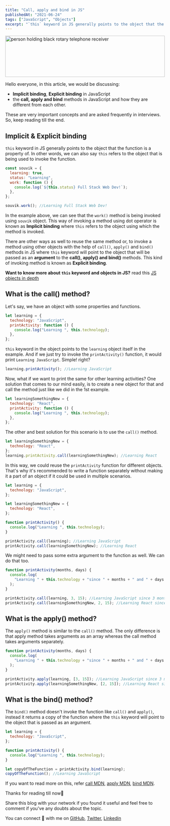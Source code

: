 ```yaml
---
title: "Call, apply and bind in JS"
publishedAt: "2021-06-24"
tags: ["JavaScript", "Objects"]
excerpt: "`this` keyword in JS generally points to the object that the function is a property of. In other words, we can also say `this` refers to the object that is being used to invoke the function."
---
```


<Image
  src="/call.jpg"
  width="100%"
  height="130px"
  layout="responsive"
  alt="person holding black rotary telephone receiver"
/>

Hello everyone, in this article, we would be discussing:

- **Implicit binding**, **Explicit binding** in JavaScript
- the **call, apply and bind** methods in JavaScript and how they are different from each other.

These are very important concepts and are asked frequently in interviews. So, keep reading till the end.

## Implicit & Explicit binding

`this` keyword in JS generally points to the object that the function is a property of. In other words, we can also say `this` refers to the object that is being used to invoke the function.

```javascript
const souvik = {
  learning: true,
  status: "Learning",
  work: function () {
    console.log(`${this.status} Full Stack Web Dev!`);
  },
};

souvik.work(); //Learning Full Stack Web Dev!
```

In the example above, we can see that the `work()` method is being invoked using `souvik` object. This way of invoking a method using dot operator is known as **Implicit binding** where `this` refers to the object using which the method is invoked.

There are other ways as well to reuse the same method or, to invoke a method using other objects with the help of `call()`, `apply()` and `bind()` methods in JS where `this` keyword will point to the object that will be passed as an **argument** to the **call(), apply() and bind()** methods. This kind of invoking method is known as **Explicit binding**.

**Want to know more about `this` keyword and objects in JS?** read this [JS objects in depth](https://sjsouvik.hashnode.dev/js-objects-in-depth)

## What is the call() method?

Let's say, we have an object with some properties and functions.

```javascript
let learning = {
  technology: "JavaScript",
  printActivity: function () {
    console.log("Learning ", this.technology);
  },
};
```

`this` keyword in the object points to the `learning` object itself in the example. And if we just try to invoke the `printActivity()` function, it would print `Learning JavaScript`. Simple! right?

```javascript
learning.printActivity(); //Learning JavaScript
```

Now, what if we want to print the same for other learning activities? One solution that comes to our mind easily, is to create a new object for that and call the method just like we did in the 1st example.

```javascript
let learningSomethingNew = {
  technology: "React",
  printActivity: function () {
    console.log("Learning ", this.technology);
  },
};
```

The other and best solution for this scenario is to use the `call()` method.

```javascript
let learningSomethingNew = {
  technology: "React",
};
learning.printActivity.call(learningSomethingNew); //Learning React
```

In this way, we could reuse the `printActivity` function for different objects. That's why it's recommended to write a function separately without making it a part of an object if it could be used in multiple scenarios.

```javascript
let learning = {
  technology: "JavaScript",
};

let learningSomethingNew = {
  technology: "React",
};

function printActivity() {
  console.log("Learning ", this.technology);
}

printActivity.call(learning); //Learning JavaScript
printActivity.call(learningSomethingNew); //Learning React
```

We might need to pass some extra argument to the function as well. We can do that too.

```javascript
function printActivity(months, days) {
  console.log(
    "Learning " + this.technology + "since " + months + " and " + days
  );
}

printActivity.call(learning, 3, 15); //Learning JavaScript since 3 months and 15 days
printActivity.call(learningSomethingNew, 2, 15); //Learning React since 2 months and 15 days
```

## What is the apply() method?

The `apply()` method is similar to the `call()` method. The only difference is that apply method takes arguments as an array whereas the call method takes arguments separately.

```javascript
function printActivity(months, days) {
  console.log(
    "Learning " + this.technology + "since " + months + " and " + days
  );
}

printActivity.apply(learning, [3, 15]); //Learning JavaScript since 3 months and 15 days
printActivity.apply(learningSomethingNew, [2, 15]); //Learning React since 2 months and 15 days
```

## What is the bind() method?

The `bind()` method doesn't invoke the function like `call()` and `apply()`, instead it returns a copy of the function where the `this` keyword will point to the object that is passed as an argument.

```javascript
let learning = {
  technology: "JavaScript",
};

function printActivity() {
  console.log("Learning ", this.technology);
}

let copyOfTheFunction = printActivity.bind(learning);
copyOfTheFunction(); //Learning JavaScript
```

If you want to read more on this, refer [call MDN](https://developer.mozilla.org/en-US/docs/Web/JavaScript/Reference/Global_Objects/Function/call), [apply MDN](https://developer.mozilla.org/en-US/docs/Web/JavaScript/Reference/Global_Objects/Function/apply), [bind MDN](https://developer.mozilla.org/en-US/docs/Web/JavaScript/Reference/Global_objects/Function/bind).

Thanks for reading till now🙏

Share this blog with your network if you found it useful and feel free to comment if you've any doubts about the topic.

You can connect 👋 with me on [GitHub](https://github.com/sjsouvik), [Twitter](https://twitter.com/sjsouvik), [Linkedin](https://www.linkedin.com/in/souvik-jana)
